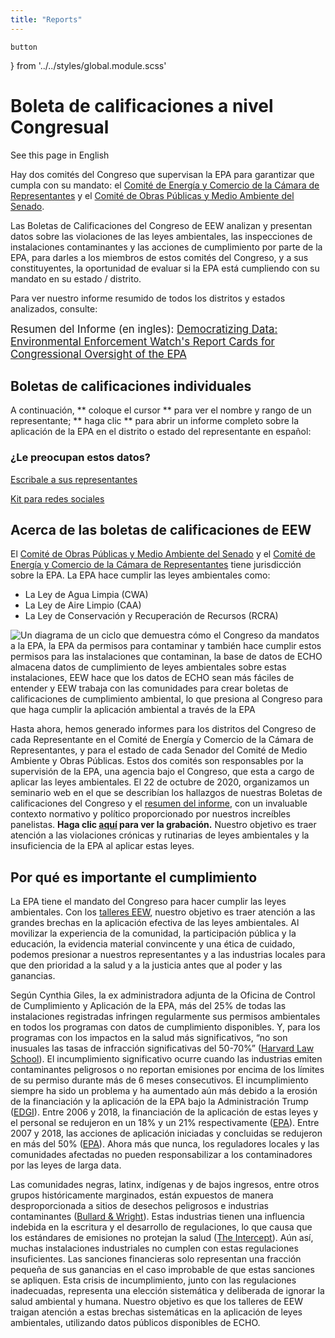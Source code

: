 ```yaml
---
title: "Reports"
---
```


    button
  } from '../../styles/global.module.scss'

<Layout pageTitle="Congressional Report Cards" sidebarLinks={DataPageSidebarLinks} activeHeaderLink="Data">

# Boleta de calificaciones a nivel Congresual
<Link to='../reports' className={button}>See this page in English</Link>

Hay dos comités del Congreso que supervisan la EPA para garantizar que cumpla con su mandato: el <a href="https://energycommerce.house.gov/" target='_blank' rel='noopener' >Comité de Energía y Comercio de la Cámara de Representantes</a> y el <a href="https://www.epw.senate.gov/public/" target='_blank' rel='noopener' >Comité de Obras Públicas y Medio Ambiente del Senado</a>.

Las Boletas de Calificaciones del Congreso de EEW analizan y presentan datos sobre las violaciones de las leyes ambientales, las inspecciones de instalaciones contaminantes y las acciones de cumplimiento por parte de la EPA, para darles a los miembros de estos comités del Congreso, y a sus constituyentes, la oportunidad de evaluar si la EPA está cumpliendo con su mandato en su estado / distrito.

Para ver nuestro informe resumido de todos los distritos y estados analizados, consulte:

<big> Resumen del Informe (en ingles): <a href="https://envirodatagov.org/wp-content/uploads/2020/10/Democratizing-Data-Summary-Report.pdf"> Democratizing Data: Environmental Enforcement Watch's Report Cards for Congressional Oversight of the EPA </a> </big>

## Boletas de calificaciones individuales

A continuación, ** coloque el cursor ** para ver el nombre y rango de un representante; ** haga clic ** para abrir un informe completo sobre la aplicación de la EPA en el distrito o estado del representante en español:

<!--This is the main content file to edit for this page. It is embedded in src/pages/cd-reports.js-->

<!--Content for the top of the page (above the data visualization) is in reports-top.md in this folder-->

<!--The call-to-action text between the data visualization and the EEW icon is in reports-cta.md-->

<!--this snippet is for the call to action section of the page, see reports-content.md for more information-->

### ¿Le preocupan estos datos?

<a href="https://democracy.io" className={button} target='_blank' rel='noopener' >Escribale a sus representantes</a>

<a href="https://docs.google.com/document/d/112O6ZQ66Bd-DFsrsOQT-43Fg8SqRAfbrLzhzG0yR4xY/edit#" className={button} target='_blank' rel='noopener' >Kit para redes sociales</a>

## Acerca de las boletas de calificaciones de EEW
El <a href="https://www.epw.senate.gov/public/" target='_blank' rel='noopener'>Comité de Obras Públicas y Medio Ambiente del Senado</a> y el <a href="https://energycommerce.house.gov/" target='_blank' rel='noopener'>Comité de Energía y Comercio de la Cámara de Representantes</a> tiene jurisdicción sobre la EPA. La EPA hace cumplir las leyes ambientales como:

* La Ley de Agua Limpia (CWA)
* La Ley de Aire Limpio (CAA)
* La Ley de Conservación y Recuperación de Recursos (RCRA)

<img src={CycleDiagramSpanish} alt='Un diagrama de un ciclo que demuestra cómo el Congreso da mandatos a la EPA, la EPA da permisos para contaminar y también hace cumplir estos permisos para las instalaciones que contaminan, la base de datos de ECHO almacena datos de cumplimiento de leyes ambientales sobre estas instalaciones, EEW hace que los datos de ECHO sean más fáciles de entender y EEW trabaja con las comunidades para crear boletas de calificaciones de cumplimiento ambiental, lo que presiona al Congreso para que haga cumplir la aplicación ambiental a través de la EPA' />

Hasta ahora, hemos generado informes para los distritos del Congreso de cada Representante en el Comité de Energía y Comercio de la Cámara de Representantes, y para el estado de cada Senador del Comité de Medio Ambiente y Obras Públicas. Estos dos comités son responsables por la supervisión de la EPA, una agencia bajo el Congreso, que esta a cargo de aplicar las leyes ambientales. El 22 de octubre de 2020, organizamos un seminario web en el que se describían los hallazgos de nuestras Boletas de calificaciones del Congreso y el <a href="https://envirodatagov.org/wp-content/uploads/2020/10/Democratizing-Data-Summary-Report.pdf" target='_blank' rel='noopener'>resumen del informe</a>, con un invaluable contexto normativo y político proporcionado por nuestros increíbles panelistas. **Haga clic <a href="https://youtu.be/9Ot7uFA4ucQ" target='_blank' rel='noopener'>aquí</a> para ver la grabación.** Nuestro objetivo es traer atención a las violaciones crónicas y rutinarias de leyes ambientales y la insuficiencia de la EPA al aplicar estas leyes.  

## Por qué es importante el cumplimiento
La EPA tiene el mandato del Congreso para hacer cumplir las leyes ambientales. Con los [talleres EEW](/events), nuestro objetivo es traer atención a las grandes brechas en la aplicación efectiva de las leyes ambientales. Al movilizar la experiencia de la comunidad, la participación pública y la educación, la evidencia material convincente y una ética de cuidado, podemos presionar a nuestros representantes y a las industrias locales para que den prioridad a la salud y a la justicia antes que al poder y las ganancias.

Según Cynthia Giles, la ex administradora adjunta de la Oficina de Control de Cumplimiento y Aplicación de la EPA, más del 25% de todas las instalaciones registradas infringen regularmente sus permisos ambientales en todos los programas con datos de cumplimiento disponibles. Y, para los programas con los impactos en la salud más significativos, “no son inusuales las tasas de infracción significativas del 50-70%” (<a href="http://eelp.law.harvard.edu/wp-content/uploads/Cynthia- Giles-Part-2-FINAL.pdf " target='_blank' rel='noopener'>Harvard Law School</a>). El incumplimiento significativo ocurre cuando las industrias emiten contaminantes peligrosos o no reportan emisiones por encima de los límites de su permiso durante más de 6 meses consecutivos. El incumplimiento siempre ha sido un problema y ha aumentado aún más debido a la erosión de la financiación y la aplicación de la EPA bajo la Administración Trump (<a href="https://envirodatagov.org/publication/a-sheep-in-the-closet-the-erosion-of-forcement-at-the-epa/" target='_blank' rel='noopener'>EDGI</a>). Entre 2006 y 2018, la financiación de la aplicación de estas leyes y el personal se redujeron en un 18% y un 21% respectivamente (<a href="https://www.epa.gov/sites/production/files/2020-04/documents/_epaoig_20200331_20-p-0131_0.pdf" target='_blank' rel='noopener'>EPA</a>). Entre 2007 y 2018, las acciones de aplicación iniciadas y concluidas se redujeron en más del 50% (<a href="https://www.epa.gov/sites/production/files/2020-04/documents/_epaoig_20200331_20-p-0131_0.pdf" target='_blank' rel='noopener'>EPA</a>). Ahora más que nunca, los reguladores locales y las comunidades afectadas no pueden responsabilizar a los contaminadores por las leyes de larga data.

Las comunidades negras, latinx, indígenas y de bajos ingresos, entre otros grupos históricamente marginados, están expuestos de manera desproporcionada a sitios de desechos peligrosos e industrias contaminantes (<a href="https://www.indiebound.org/book/9780896084469" target='_blank' rel='noopener' >Bullard & Wright</a>). Estas industrias tienen una influencia indebida en la escritura y el desarrollo de regulaciones, lo que causa que los estándares de emisiones no protejan la salud (<a href="https://theintercept.com/2019/06/18/pfoa-pfas-teflon-epa-limit/" target='_blank' rel='noopener'>The Intercept</a>). Aún así, muchas instalaciones industriales no cumplen con estas regulaciones insuficientes. Las sanciones financieras solo representan una fracción pequeña de sus ganancias en el caso improbable de que estas sanciones se apliquen. Esta crisis de incumplimiento, junto con las regulaciones inadecuadas, representa una elección sistemática y deliberada de ignorar la salud ambiental y humana. Nuestro objetivo es que los talleres de EEW traigan atención a estas brechas sistemáticas en la aplicación de leyes ambientales,  utilizando datos públicos disponibles de ECHO.

</Layout>
